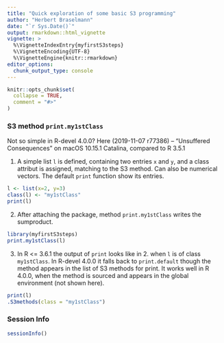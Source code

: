 ```yaml
---
title: "Quick exploration of some basic S3 programming"
author: "Herbert Braselmann"
date: "`r Sys.Date()`"
output: rmarkdown::html_vignette
vignette: >
  %\VignetteIndexEntry{myfirstS3steps}
  %\VignetteEncoding{UTF-8}
  %\VignetteEngine{knitr::rmarkdown}
editor_options: 
  chunk_output_type: console
---
```


```r
knitr::opts_chunk$set(
  collapse = TRUE,
  comment = "#>"
)
```

### S3 method `print.my1stClass`
Not so simple in R-devel 4.0.0? Here (2019-11-07 r77386) -- "Unsuffered Consequences" on macOS 10.15.1 Catalina, compared to R 3.5.1 

(1) A simple list `l` is defined, containing two entries `x` and `y`, and a class attribut is assigned, matching to the S3 method. Can also be numerical vectors. The default `print` function show its entries.
```r
l <- list(x=2, y=3)
class(l) <- "my1stClass"
print(l)
```

(2) After attaching the package, method `print.my1stClass` writes the sumproduct.
```r
library(myfirstS3steps)
print.my1stClass(l)
```

(3) In R <= 3.6.1 the output of `print` looks like in 2. when `l` is of class `my1stClass`. In R-devel 4.0.0 it falls back to `print.default` though the method appears in the list of S3 methods for print. It works well in R 4.0.0, when the method is sourced and appears in the global environment (not shown here).
```r
print(l)
.S3methods(class = "my1stClass")
```

### Session Info
```r
sessionInfo()
```

